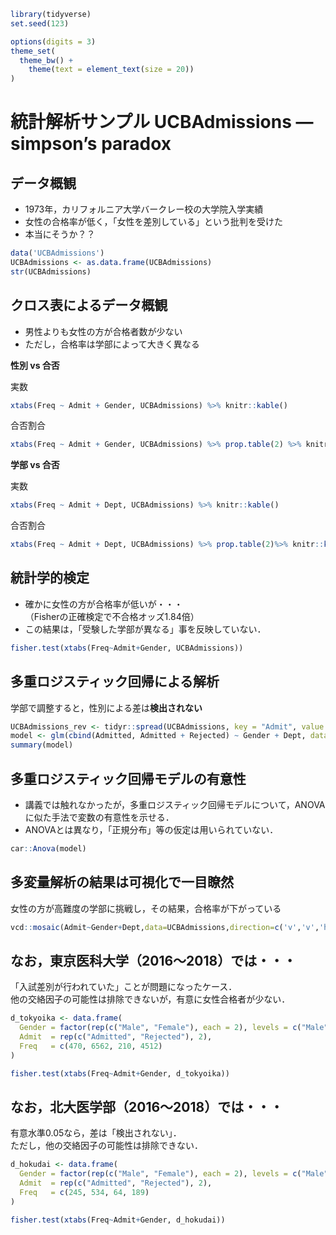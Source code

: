 ```r
library(tidyverse)
set.seed(123)

options(digits = 3)
theme_set(
  theme_bw() +
    theme(text = element_text(size = 20))
)

```
# 統計解析サンプル UCBAdmissions --- simpson's paradox

## データ概観
 - 1973年，カリフォルニア大学バークレー校の大学院入学実績
 - 女性の合格率が低く，「女性を差別している」という批判を受けた
 - 本当にそうか？？

```r
data('UCBAdmissions')
UCBAdmissions <- as.data.frame(UCBAdmissions) 
str(UCBAdmissions)
```

## クロス表によるデータ概観

 - 男性よりも女性の方が合格者数が少ない
 - ただし，合格率は学部によって大きく異なる

**性別 vs 合否**

実数
```r
xtabs(Freq ~ Admit + Gender, UCBAdmissions) %>% knitr::kable()
```


合否割合
```r
xtabs(Freq ~ Admit + Gender, UCBAdmissions) %>% prop.table(2) %>% knitr::kable(digits = 3)
```

**学部 vs 合否**

実数
```r
xtabs(Freq ~ Admit + Dept, UCBAdmissions) %>% knitr::kable()
```

合否割合
```r
xtabs(Freq ~ Admit + Dept, UCBAdmissions) %>% prop.table(2)%>% knitr::kable(digits = 2)
```

## 統計学的検定

 - 確かに女性の方が合格率が低いが・・・<br>（Fisherの正確検定で不合格オッズ1.84倍）
 - この結果は，「受験した学部が異なる」事を反映していない．
 
```r
fisher.test(xtabs(Freq~Admit+Gender, UCBAdmissions))
```




## 多重ロジスティック回帰による解析

学部で調整すると，性別による差は**検出されない**

```r
UCBAdmissions_rev <- tidyr::spread(UCBAdmissions, key = "Admit", value = "Freq")
model <- glm(cbind(Admitted, Admitted + Rejected) ~ Gender + Dept, data = UCBAdmissions_rev, family = binomial)
summary(model)
```



## 多重ロジスティック回帰モデルの有意性

 - 講義では触れなかったが，多重ロジスティック回帰モデルについて，ANOVAに似た手法で変数の有意性を示せる．
 - ANOVAとは異なり，「正規分布」等の仮定は用いられていない．

```r
car::Anova(model)
```


## 多変量解析の結果は可視化で一目瞭然

女性の方が高難度の学部に挑戦し，その結果，合格率が下がっている
 
```r
vcd::mosaic(Admit~Gender+Dept,data=UCBAdmissions,direction=c('v','v','h'))
```


## なお，東京医科大学（2016～2018）では・・・

「入試差別が行われていた」ことが問題になったケース．<br>
他の交絡因子の可能性は排除できないが，有意に女性合格者が少ない．

```r
d_tokyoika <- data.frame(
  Gender = factor(rep(c("Male", "Female"), each = 2), levels = c("Male", "Female")),
  Admit  = rep(c("Admitted", "Rejected"), 2),
  Freq   = c(470, 6562, 210, 4512)
)

fisher.test(xtabs(Freq~Admit+Gender, d_tokyoika))
```

## なお，北大医学部（2016～2018）では・・・

有意水準0.05なら，差は「検出されない」．<br>
ただし，他の交絡因子の可能性は排除できない．

```r
d_hokudai <- data.frame(
  Gender = factor(rep(c("Male", "Female"), each = 2), levels = c("Male", "Female")),
  Admit  = rep(c("Admitted", "Rejected"), 2),
  Freq   = c(245, 534, 64, 189)
)

fisher.test(xtabs(Freq~Admit+Gender, d_hokudai))
```
